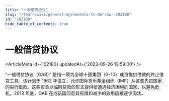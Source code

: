 ```yaml
---
title: "一般借贷协议"
slug: "/learn/wiki/general-agreements-to-borrow--102180"
id: "102180"
hide_table_of_contents: true
---
```



# 一般借贷协议

<ArticleMeta id={102180} updatedAt={'2023-09-26 13:59:00'} />
<div className='border-solid border-b border-t-0 my-4 border-[var(--ifm-color-gray-300)]' />

“一般借贷协议（GAB）” 是指一项为全球十国集团（G-10）成员提供借款的终止借贷工具。该计划于 1962 年设立，允许国际货币基金组织（IMF）从这些先进国家的央行借款。这些资金以临时贷款的形式提供给遭遇经济困境的国家，以避免危机。2018 年底，GAB 在成员国同意其有限和减少的效用后被逐步淘汰。
